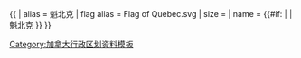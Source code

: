 {{ {{{1<noinclude>|country showdata</noinclude>}}}
| alias = 魁北克
| flag alias = Flag of Quebec.svg
| size = {{{size|}}}
| name = {{#if: {{{name|}}} | {{{name|}}} | 魁北克 }}
}}<noinclude>
[[Category:加拿大行政区划资料模板]]
</noinclude>